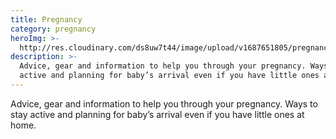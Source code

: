 ```yaml
---
title: Pregnancy
category: pregnancy
heroImg: >-
  http://res.cloudinary.com/ds8uw7t44/image/upload/v1687651805/pregnancy_hero_shot_pprxqp.jpg
description: >-
  Advice, gear and information to help you through your pregnancy. Ways to stay
  active and planning for baby’s arrival even if you have little ones at home.
---
```


Advice, gear and information to help you through your pregnancy. Ways to stay active and planning for baby’s arrival even if you have little ones at home.
